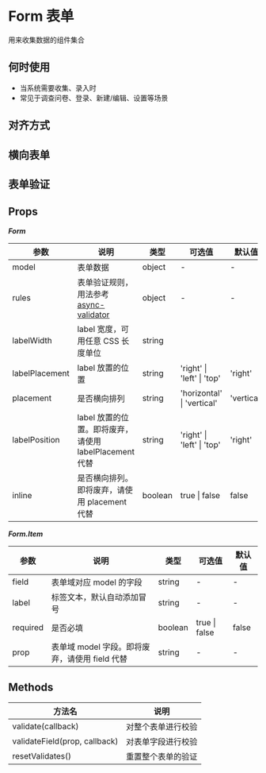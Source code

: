 # Form 表单

用来收集数据的组件集合

## 何时使用

- 当系统需要收集、录入时
- 常见于调查问卷、登录、新建/编辑、设置等场景

## 对齐方式


<DemoAlign />

## 横向表单


<DemoRow />

## 表单验证


<DemoCheck />


## Props

**_Form_**

| 参数                                     | 说明                                                                                  | 类型    | 可选值                     | 默认值     |
| ---------------------------------------- | ------------------------------------------------------------------------------------- | ------- | -------------------------- | ---------- |
| model                                    | 表单数据                                                                              | object  | -                          | -          |
| rules                                    | 表单验证规则，用法参考 [async-validator](https://github.com/yiminghe/async-validator) | object  | -                          | -          |
| labelWidth                               | label 宽度，可用任意 CSS 长度单位                                                     | string  |                            |
| labelPlacement                           | label 放置的位置                                                                      | string  | 'right' \| 'left' \| 'top' | 'right'    |
| placement                                | 是否横向排列                                                                          | string  | 'horizontal' \| 'vertical' | 'vertical' |
| labelPosition<Badge text='deprecated' /> | label 放置的位置。即将废弃，请使用 labelPlacement 代替                                | string  | 'right' \| 'left' \| 'top' | 'right'    |
| inline<Badge text='deprecated' />        | 是否横向排列。即将废弃，请使用 placement 代替                                         | boolean | true \| false              | false      |

**_Form.Item_**

| 参数                            | 说明                                           | 类型    | 可选值        | 默认值 |
| ------------------------------- | ---------------------------------------------- | ------- | ------------- | ------ |
| field                           | 表单域对应 model 的字段                        | string  | -             | -      |
| label                           | 标签文本，默认自动添加冒号                     | string  | -             | -      |
| required                        | 是否必填                                       | boolean | true \| false | false  |
| prop<Badge text='deprecated' /> | 表单域 model 字段。即将废弃，请使用 field 代替 | string  | -             | -      |

## Methods

| 方法名                        | 说明               |
| ----------------------------- | ------------------ |
| validate(callback)            | 对整个表单进行校验 |
| validateField(prop, callback) | 对表单字段进行校验 |
| resetValidates()              | 重置整个表单的验证 |
